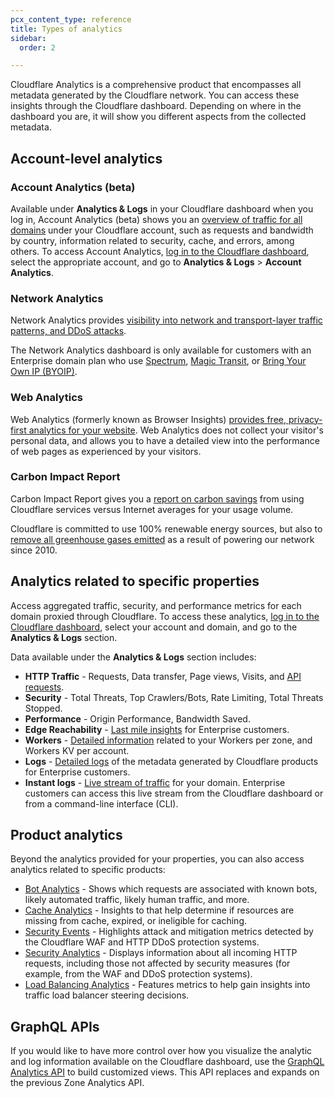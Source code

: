 ```yaml
---
pcx_content_type: reference
title: Types of analytics
sidebar:
  order: 2

---
```



Cloudflare Analytics is a comprehensive product that encompasses all metadata generated by the Cloudflare network. You can access these insights through the Cloudflare dashboard. Depending on where in the dashboard you are, it will show you different aspects from the collected metadata.

## Account-level analytics

### Account Analytics (beta)

Available under **Analytics & Logs** in your Cloudflare dashboard when you log in, Account Analytics (beta) shows you an [overview of traffic for all domains](/analytics/account-and-zone-analytics/account-analytics/) under your Cloudflare account, such as requests and bandwidth by country, information related to security, cache, and errors, among others. To access Account Analytics, [log in to the Cloudflare dashboard](https://dash.cloudflare.com/login), select the appropriate account, and go to **Analytics & Logs** > **Account Analytics**.

### Network Analytics

Network Analytics provides [visibility into network and transport-layer traffic patterns, and DDoS attacks](/analytics/network-analytics/).

The Network Analytics dashboard is only available for customers with an Enterprise domain plan who use [Spectrum](/spectrum/), [Magic Transit](/magic-transit/), or [Bring Your Own IP (BYOIP)](/byoip/).

### Web Analytics

Web Analytics (formerly known as Browser Insights) [provides free, privacy-first analytics for your website](/web-analytics/). Web Analytics does not collect your visitor's personal data, and allows you to have a detailed view into the performance of web pages as experienced by your visitors.

### Carbon Impact Report

Carbon Impact Report gives you a [report on carbon savings](https://blog.cloudflare.com/understand-and-reduce-your-carbon-impact-with-cloudflare/) from using Cloudflare services versus Internet averages for your usage volume.

Cloudflare is committed to use 100% renewable energy sources, but also to [remove all greenhouse gases emitted](https://blog.cloudflare.com/cloudflare-committed-to-building-a-greener-internet/) as a result of powering our network since 2010.

## Analytics related to specific properties

Access aggregated traffic, security, and performance metrics for each domain proxied through Cloudflare. To access these analytics, [log in to the Cloudflare dashboard](https://dash.cloudflare.com/login), select your account and domain, and go to the **Analytics & Logs** section.

Data available under the **Analytics & Logs** section includes:

* **HTTP Traffic** - Requests, Data transfer, Page views, Visits, and [API requests](/api-shield/security/api-discovery/#api-requests).
* **Security** - Total Threats, Top Crawlers/Bots, Rate Limiting, Total Threats Stopped.
* **Performance** - Origin Performance, Bandwidth Saved.
* **Edge Reachability** - [Last mile insights](/network-error-logging/) for Enterprise customers.
* **Workers** - [Detailed information](/workers/observability/metrics-and-analytics/) related to your Workers per zone, and Workers KV per account.
* **Logs** - [Detailed logs](/logs/) of the metadata generated by Cloudflare products for Enterprise customers.
* **Instant logs** - [Live stream of traffic](/logs/instant-logs/) for your domain. Enterprise customers can access this live stream from the Cloudflare dashboard or from a command-line interface (CLI).

## Product analytics

Beyond the analytics provided for your properties, you can also access analytics related to specific products:

* [Bot Analytics](/bots/bot-analytics/) - Shows which requests are associated with known bots, likely automated traffic, likely human traffic, and more.
* [Cache Analytics](/cache/performance-review/cache-analytics/) - Insights to that help determine if resources are missing from cache, expired, or ineligible for caching.
* [Security Events](/waf/analytics/security-events/) - Highlights attack and mitigation metrics detected by the Cloudflare WAF and HTTP DDoS protection systems.
* [Security Analytics](/waf/analytics/security-analytics/) - Displays information about all incoming HTTP requests, including those not affected by security measures (for example, from the WAF and DDoS protection systems).
* [Load Balancing Analytics](/load-balancing/reference/load-balancing-analytics/) - Features metrics to help gain insights into traffic load balancer steering decisions.

## GraphQL APIs

If you would like to have more control over how you visualize the analytic and log information available on the Cloudflare dashboard, use the [GraphQL Analytics API](/analytics/graphql-api/) to build customized views. This API replaces and expands on the previous Zone Analytics API.
